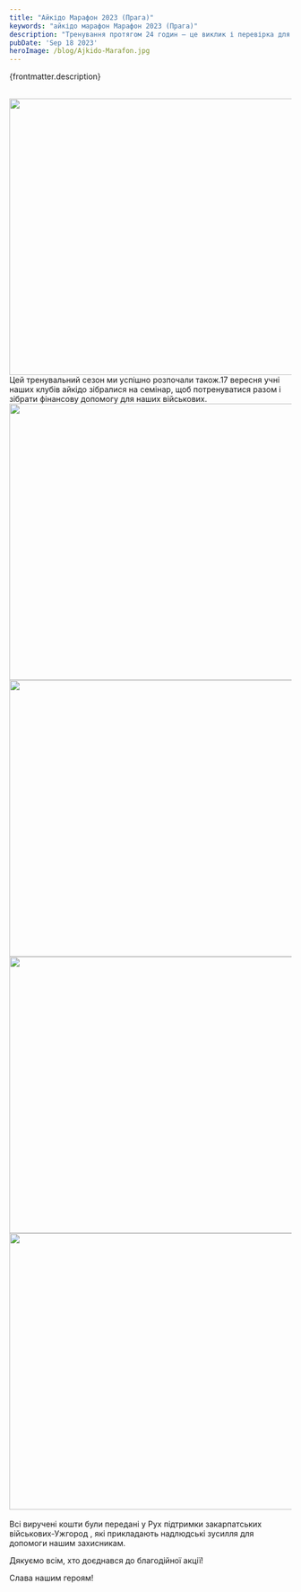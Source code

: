 ```yaml
---
title: "Айкідо Марафон 2023 (Прага)"
keywords: "айкідо марафон Марафон 2023 (Прага)"
description: "Тренування протягом 24 годин — це виклик і перевірка для кожного."
pubDate: 'Sep 18 2023'
heroImage: /blog/Ajkido-Marafon.jpg
---
```

{frontmatter.description}
<br/>
<br/>

<img class="centered" src="/blog/Ajkido-Marafon-1.jpg" width="741" height="493" alt="" title=""/>
<br/>
Цей тренувальний сезон ми успішно розпочали також.17 вересня учні наших клубів айкідо зібралися на семінар, щоб потренуватися разом і зібрати фінансову допомогу для наших військових.
<img class="centered" src="/blog/Ajkido-Marafon-2.jpg" width="741" height="493" alt="" title=""/>
<br/>
<img class="centered" src="/blog/Ajkido-Marafon-3.jpg" width="741" height="493" alt="" title=""/>
<br/>
<img class="centered" src="/blog/Ajkido-Marafon-4.jpg" width="741" height="493" alt="" title=""/>
<br/>
<img class="centered" src="/blog/Ajkido-Marafon-5.jpg" width="741" height="493" alt="" title=""/>
<br/>
<br/>
Всі виручені кошти були передані у Рух підтримки закарпатських військових-Ужгород , які прикладають надлюдські зусилля для допомоги нашим захисникам.

Дякуємо всім, хто доєднався до благодійної акції!

Слава нашим героям!